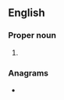 ==English==

===Proper noun===
{{en-proper noun}}

# {{abbreviation of|en|Song of Solomon}}

===Anagrams===
* {{anagrams|en|a=glnooss|Glosson|Golsons|Sol. Song}}